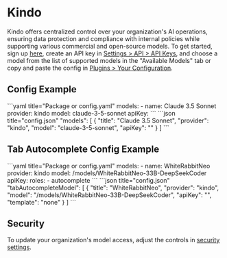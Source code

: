 
# Kindo

Kindo offers centralized control over your organization's AI operations, ensuring data protection and compliance with internal policies while supporting various commercial and open-source models. To get started, sign up [here](https://app.kindo.ai/), create an API key in [Settings > API > API Keys](https://app.kindo.ai/settings/api), and choose a model from the list of supported models in the "Available Models" tab or copy and paste the config in [Plugins > Your Configuration](https://app.kindo.ai/plugins).

## Config Example

<Tabs groupId="config-example">
  <TabItem value="yaml" label="YAML">
  ```yaml title="Package or config.yaml"
  models:
    - name: Claude 3.5 Sonnet
      provider: kindo
      model: claude-3-5-sonnet
      apiKey: <YOUR_KINDO_API_KEY>
  ```
  </TabItem>
  <TabItem value="json" label="JSON">
  ```json title="config.json"
    "models": [
      {
        "title": "Claude 3.5 Sonnet",
        "provider": "kindo",
        "model": "claude-3-5-sonnet",
        "apiKey": "<YOUR_KINDO_API_KEY>"
      }
    ]
  ```
  </TabItem>
</Tabs>

## Tab Autocomplete Config Example

<Tabs groupId="config-example">
  <TabItem value="yaml" label="YAML">
    ```yaml title="Package or config.yaml"
    models:
      - name: WhiteRabbitNeo
        provider: kindo
        model: /models/WhiteRabbitNeo-33B-DeepSeekCoder
        apiKey: <YOUR_KINDO_API_KEY>
        roles:
          - autocomplete
    ```
  </TabItem>
  <TabItem value="json" label="JSON">
    ```json title="config.json"
      "tabAutocompleteModel": [
        {
          "title": "WhiteRabbitNeo",
          "provider": "kindo",
          "model": "/models/WhiteRabbitNeo-33B-DeepSeekCoder",
          "apiKey": "<YOUR_KINDO_API_KEY>",
          "template": "none"
        }
      ]
    ```
  </TabItem>
</Tabs>

## Security

To update your organization's model access, adjust the controls in [security settings](https://app.kindo.ai/security-settings).
